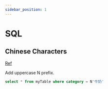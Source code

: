 ```yaml
---
sidebar_position: 1
---
```


# SQL

## Chinese Characters

[Ref](https://stackoverflow.com/questions/14006579/select-where-something-equals-with-chinese-characters)

Add uppercase N prefix.

```sql
select * from myTable where category = N'牛奶'
```